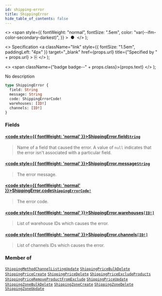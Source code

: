 ```yaml
---
id: shipping-error
title: ShippingError
hide_table_of_contents: false
---
```


  <>
    <span
      style={{
        fontWeight: "normal",
        fontSize: ".5em",
        color: "var(--ifm-color-secondary-darkest)",
      }}
    >
      &nbsp;●&nbsp;
    </span>
  </>
);

  <>
    Specification
    <a
      className="link"
      style={{ fontSize: "1.5em", paddingLeft: "4px" }}
      target="\_blank"
      href={props.url}
      title={"Specified by " + props.url}
    >
      ⎘
    </a>
  </>
);

  <>
    <span className={"badge badge--" + props.class}>{props.text}</span>
  </>
);

No description

```graphql
type ShippingError {
  field: String
  message: String
  code: ShippingErrorCode!
  warehouses: [ID!]
  channels: [ID!]
}
```

### Fields

#### [<code style={{ fontWeight: 'normal' }}>ShippingError.<b>field</b></code>](#)<Bullet />[`String`](../../api-reference/miscellaneous/scalars/string) <Badge class="secondary" text="scalar"/> <Badge class="secondary" text="miscellaneous"/>

> Name of a field that caused the error. A value of `null` indicates that the error isn't associated with a particular field.

#### [<code style={{ fontWeight: 'normal' }}>ShippingError.<b>message</b></code>](#)<Bullet />[`String`](../../api-reference/miscellaneous/scalars/string) <Badge class="secondary" text="scalar"/> <Badge class="secondary" text="miscellaneous"/>

> The error message.

#### [<code style={{ fontWeight: 'normal' }}>ShippingError.<b>code</b></code>](#)<Bullet />[`ShippingErrorCode!`](../../api-reference/shipping/enums/shipping-error-code) <Badge class="secondary" text="non-null"/> <Badge class="secondary" text="enum"/> <Badge class="secondary" text="shipping"/>

> The error code.

#### [<code style={{ fontWeight: 'normal' }}>ShippingError.<b>warehouses</b></code>](#)<Bullet />[`[ID!]`](../../api-reference/miscellaneous/scalars/id) <Badge class="secondary" text="list"/> <Badge class="secondary" text="scalar"/> <Badge class="secondary" text="miscellaneous"/>

> List of warehouse IDs which causes the error.

#### [<code style={{ fontWeight: 'normal' }}>ShippingError.<b>channels</b></code>](#)<Bullet />[`[ID!]`](../../api-reference/miscellaneous/scalars/id) <Badge class="secondary" text="list"/> <Badge class="secondary" text="scalar"/> <Badge class="secondary" text="miscellaneous"/>

> List of channels IDs which causes the error.

### Member of

[`ShippingMethodChannelListingUpdate`](../../api-reference/shipping/objects/shipping-method-channel-listing-update) <Badge class="secondary" text="object"/><Bullet />[`ShippingPriceBulkDelete`](../../api-reference/shipping/objects/shipping-price-bulk-delete) <Badge class="secondary" text="object"/><Bullet />[`ShippingPriceCreate`](../../api-reference/shipping/objects/shipping-price-create) <Badge class="secondary" text="object"/><Bullet />[`ShippingPriceDelete`](../../api-reference/shipping/objects/shipping-price-delete) <Badge class="secondary" text="object"/><Bullet />[`ShippingPriceExcludeProducts`](../../api-reference/shipping/objects/shipping-price-exclude-products) <Badge class="secondary" text="object"/><Bullet />[`ShippingPriceRemoveProductFromExclude`](../../api-reference/shipping/objects/shipping-price-remove-product-from-exclude) <Badge class="secondary" text="object"/><Bullet />[`ShippingPriceUpdate`](../../api-reference/shipping/objects/shipping-price-update) <Badge class="secondary" text="object"/><Bullet />[`ShippingZoneBulkDelete`](../../api-reference/shipping/objects/shipping-zone-bulk-delete) <Badge class="secondary" text="object"/><Bullet />[`ShippingZoneCreate`](../../api-reference/shipping/objects/shipping-zone-create) <Badge class="secondary" text="object"/><Bullet />[`ShippingZoneDelete`](../../api-reference/shipping/objects/shipping-zone-delete) <Badge class="secondary" text="object"/><Bullet />[`ShippingZoneUpdate`](../../api-reference/shipping/objects/shipping-zone-update) <Badge class="secondary" text="object"/>

